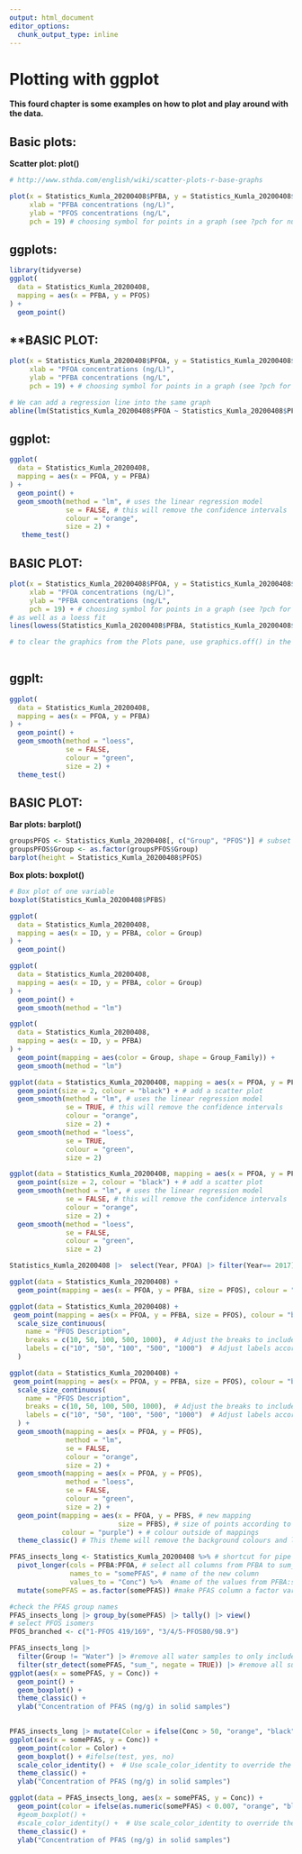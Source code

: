 ```yaml
---
output: html_document
editor_options: 
  chunk_output_type: inline
---
```


# Plotting with ggplot

**This fourd chapter is some examples on how to plot and play around with the data.**


## Basic plots:
**Scatter plot: plot()**

```r

# http://www.sthda.com/english/wiki/scatter-plots-r-base-graphs

plot(x = Statistics_Kumla_20200408$PFBA, y = Statistics_Kumla_20200408$PFOS, main = "PFBA vs PFOS concentrations",
     xlab = "PFBA concentrations (ng/L)",
     ylab = "PFOS concentrations (ng/L",
     pch = 19) # choosing symbol for points in a graph (see ?pch for number/symbol) 

```

## ggplots:

```r
library(tidyverse)
ggplot(
  data = Statistics_Kumla_20200408,
  mapping = aes(x = PFBA, y = PFOS)
) +
  geom_point()

```
## **BASIC PLOT:

```r
plot(x = Statistics_Kumla_20200408$PFOA, y = Statistics_Kumla_20200408$PFBA, main = "PFBA vs PFOS concentrations",
     xlab = "PFOA concentrations (ng/L)",
     ylab = "PFBA concentrations (ng/L",
     pch = 19) + # choosing symbol for points in a graph (see ?pch for number/symbol)

# We can add a regression line into the same graph
abline(lm(Statistics_Kumla_20200408$PFOA ~ Statistics_Kumla_20200408$PFBA, data = Statistics_Kumla_20200408), col = "orange", lwd = 3) # lwd is the line width

```

## ggplot:

```r
ggplot(
  data = Statistics_Kumla_20200408,
  mapping = aes(x = PFOA, y = PFBA)
) +
  geom_point() +
  geom_smooth(method = "lm", # uses the linear regression model
              se = FALSE, # this will remove the confidence intervals
              colour = "orange",
              size = 2) +
   theme_test()
```
## **BASIC PLOT**: 
```r
plot(x = Statistics_Kumla_20200408$PFOA, y = Statistics_Kumla_20200408$PFBA, main = "PFBA vs PFOS concentrations",
     xlab = "PFOA concentrations (ng/L)",
     ylab = "PFBA concentrations (ng/L",
     pch = 19) + # choosing symbol for points in a graph (see ?pch for number/symbol)
# as well as a loess fit
lines(lowess(Statistics_Kumla_20200408$PFBA, Statistics_Kumla_20200408$PFOA), col = "green", lwd = 3)

# to clear the graphics from the Plots pane, use graphics.off() in the script or dev.off() in the console
 
```
## **ggplt**:
```r
ggplot(
  data = Statistics_Kumla_20200408,
  mapping = aes(x = PFOA, y = PFBA)
) +
  geom_point() +
  geom_smooth(method = "loess",
              se = FALSE,
              colour = "green",
              size = 2) +
  theme_test()
```

## BASIC PLOT:

**Bar plots: barplot()**

```r
groupsPFOS <- Statistics_Kumla_20200408[, c("Group", "PFOS")] # subset two variables from the dataframe
groupsPFOS$Group <- as.factor(groupsPFOS$Group)
barplot(height = Statistics_Kumla_20200408$PFOS)

```

**Box plots: boxplot()**

```r

# Box plot of one variable
boxplot(Statistics_Kumla_20200408$PFBS)


```


```r
ggplot(
  data = Statistics_Kumla_20200408,
  mapping = aes(x = ID, y = PFBA, color = Group)
) +
  geom_point()
```
```r
ggplot(
  data = Statistics_Kumla_20200408,
  mapping = aes(x = ID, y = PFBA, color = Group)
) +
  geom_point() +
  geom_smooth(method = "lm")
```
```r
ggplot(
  data = Statistics_Kumla_20200408,
  mapping = aes(x = ID, y = PFBA)
) +
  geom_point(mapping = aes(color = Group, shape = Group_Family)) +
  geom_smooth(method = "lm")
```

```r

ggplot(data = Statistics_Kumla_20200408, mapping = aes(x = PFOA, y = PFBA)) +
  geom_point(size = 2, colour = "black") + # add a scatter plot
  geom_smooth(method = "lm", # uses the linear regression model
              se = TRUE, # this will remove the confidence intervals
              colour = "orange",
              size = 2) +
  geom_smooth(method = "loess",
              se = TRUE,
              colour = "green",
              size = 2)
```

```r

ggplot(data = Statistics_Kumla_20200408, mapping = aes(x = PFOA, y = PFOS)) +
  geom_point(size = 2, colour = "black") + # add a scatter plot
  geom_smooth(method = "lm", # uses the linear regression model
              se = FALSE, # this will remove the confidence intervals
              colour = "orange",
              size = 2) +
  geom_smooth(method = "loess",
              se = FALSE,
              colour = "green",
              size = 2)
```

```r
Statistics_Kumla_20200408 |>  select(Year, PFOA) |> filter(Year== 2017)
```



```r
ggplot(data = Statistics_Kumla_20200408) +
  geom_point(mapping = aes(x = PFOA, y = PFBA, size = PFOS), colour = "black") 
```

```r
ggplot(data = Statistics_Kumla_20200408) +
 geom_point(mapping = aes(x = PFOA, y = PFBA, size = PFOS), colour = "black") +  
  scale_size_continuous(
    name = "PFOS Description",
    breaks = c(10, 50, 100, 500, 1000),  # Adjust the breaks to include more values
    labels = c("10", "50", "100", "500", "1000")  # Adjust labels accordingly
  )
```


```r
ggplot(data = Statistics_Kumla_20200408) +
 geom_point(mapping = aes(x = PFOA, y = PFBA, size = PFOS), colour = "black") +
  scale_size_continuous(
    name = "PFOS Description",
    breaks = c(10, 50, 100, 500, 1000),  # Adjust the breaks to include more values
    labels = c("10", "50", "100", "500", "1000")  # Adjust labels accordingly
  ) +
  geom_smooth(mapping = aes(x = PFOA, y = PFOS), 
              method = "lm", 
              se = FALSE, 
              colour = "orange",
              size = 2) +
  geom_smooth(mapping = aes(x = PFOA, y = PFOS), 
              method = "loess",
              se = FALSE,
              colour = "green",
              size = 2) +
  geom_point(mapping = aes(x = PFOA, y = PFBS, # new mapping
                           size = PFBS), # size of points according to PFBS values
             colour = "purple") + # colour outside of mappings 
  theme_classic() # This theme will remove the background colours and lines
```

```r
PFAS_insects_long <- Statistics_Kumla_20200408 %>% # shortcut for pipe Ctrl + shift + M
  pivot_longer(cols = PFBA:PFOA, # select all columns from PFBA to sum_21PFAS
               names_to = "somePFAS", # name of the new column
               values_to = "Conc") %>%  #name of the values from PFBA:sum_21PFAS
  mutate(somePFAS = as.factor(somePFAS)) #make PFAS column a factor variable
```

```r
#check the PFAS group names
PFAS_insects_long |> group_by(somePFAS) |> tally() |> view() 
# select PFOS isomers
PFOS_branched <- c("1-PFOS 419/169", "3/4/5-PFOS80/98.9")

PFAS_insects_long |>
  filter(Group != "Water") |> #remove all water samples to only include solid samples
  filter(str_detect(somePFAS, "sum_", negate = TRUE)) |> #remove all sum of PFAS using the argument: negate=TRUE 
ggplot(aes(x = somePFAS, y = Conc)) +
  geom_point() +
  geom_boxplot() +
  theme_classic() +
  ylab("Concentration of PFAS (ng/g) in solid samples")
  
```


```r
PFAS_insects_long |> mutate(Color = ifelse(Conc > 50, "orange", "black")) |> 
ggplot(aes(x = somePFAS, y = Conc)) +
  geom_point(color = Color) +
  geom_boxplot() + #ifelse(test, yes, no)
  scale_color_identity() +  # Use scale_color_identity to override the default color mapping
  theme_classic() +
  ylab("Concentration of PFAS (ng/g) in solid samples")

```

```r
ggplot(data = PFAS_insects_long, aes(x = somePFAS, y = Conc)) +
  geom_point(color = ifelse(as.numeric(somePFAS) < 0.007, "orange", "black")) +
  #geom_boxplot() +
  #scale_color_identity() +  # Use scale_color_identity to override the default color mapping
  theme_classic() +
  ylab("Concentration of PFAS (ng/g) in solid samples")
```
